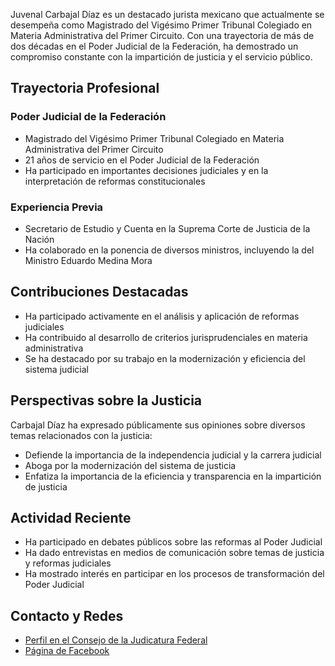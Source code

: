 Juvenal Carbajal Díaz es un destacado jurista mexicano que actualmente se desempeña como Magistrado del Vigésimo Primer Tribunal Colegiado en Materia Administrativa del Primer Circuito. Con una trayectoria de más de dos décadas en el Poder Judicial de la Federación, ha demostrado un compromiso constante con la impartición de justicia y el servicio público.

## Trayectoria Profesional

### Poder Judicial de la Federación

- Magistrado del Vigésimo Primer Tribunal Colegiado en Materia Administrativa del Primer Circuito
- 21 años de servicio en el Poder Judicial de la Federación
- Ha participado en importantes decisiones judiciales y en la interpretación de reformas constitucionales

### Experiencia Previa

- Secretario de Estudio y Cuenta en la Suprema Corte de Justicia de la Nación
- Ha colaborado en la ponencia de diversos ministros, incluyendo la del Ministro Eduardo Medina Mora

## Contribuciones Destacadas

- Ha participado activamente en el análisis y aplicación de reformas judiciales
- Ha contribuido al desarrollo de criterios jurisprudenciales en materia administrativa
- Se ha destacado por su trabajo en la modernización y eficiencia del sistema judicial

## Perspectivas sobre la Justicia

Carbajal Díaz ha expresado públicamente sus opiniones sobre diversos temas relacionados con la justicia:

- Defiende la importancia de la independencia judicial y la carrera judicial
- Aboga por la modernización del sistema de justicia
- Enfatiza la importancia de la eficiencia y transparencia en la impartición de justicia

## Actividad Reciente

- Ha participado en debates públicos sobre las reformas al Poder Judicial
- Ha dado entrevistas en medios de comunicación sobre temas de justicia y reformas judiciales
- Ha mostrado interés en participar en los procesos de transformación del Poder Judicial

## Contacto y Redes

- [Perfil en el Consejo de la Judicatura Federal][1]
- [Página de Facebook][2]

[1]: https://www.cjf.gob.mx/directorios/lstfundep.aspx?cv_x=1857
[2]: https://www.facebook.com/MagistradoJuvenal/
